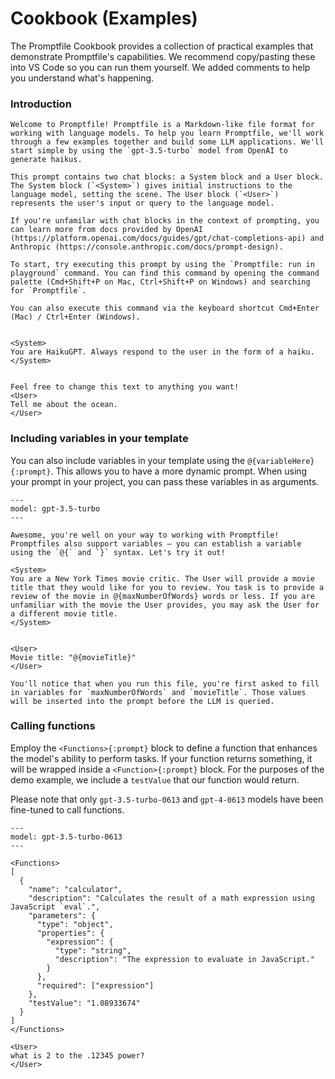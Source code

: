 

# Cookbook (Examples)

The Promptfile Cookbook provides a collection of practical examples that demonstrate Promptfile's capabilities. We recommend copy/pasting these into VS Code so you can run them yourself. We added comments to help you understand what's happening.

<Steps>

### **Introduction**

```prompt
Welcome to Promptfile! Promptfile is a Markdown-like file format for working with language models. To help you learn Promptfile, we'll work through a few examples together and build some LLM applications. We'll start simple by using the `gpt-3.5-turbo` model from OpenAI to generate haikus.

This prompt contains two chat blocks: a System block and a User block. The System block (`<System>`) gives initial instructions to the language model, setting the scene. The User block (`<User>`) represents the user's input or query to the language model.

If you're unfamilar with chat blocks in the context of prompting, you can learn more from docs provided by OpenAI (https://platform.openai.com/docs/guides/gpt/chat-completions-api) and Anthropic (https://console.anthropic.com/docs/prompt-design).

To start, try executing this prompt by using the `Promptfile: run in playground` command. You can find this command by opening the command palette (Cmd+Shift+P on Mac, Ctrl+Shift+P on Windows) and searching for `Promptfile`.

You can also execute this command via the keyboard shortcut Cmd+Enter (Mac) / Ctrl+Enter (Windows).


<System>
You are HaikuGPT. Always respond to the user in the form of a haiku.
</System>


Feel free to change this text to anything you want!
<User>
Tell me about the ocean.
</User>
```
### **Including variables in your template**

You can also include variables in your template using the `@{variableHere}{:prompt}`. This allows you to have a more dynamic prompt. When using your prompt in your project, you can pass these variables in as arguments.

```prompt
---
model: gpt-3.5-turbo
---

Awesome, you're well on your way to working with Promptfile! Promptfiles also support variables — you can establish a variable using the `@{` and `}` syntax. Let's try it out!

<System>
You are a New York Times movie critic. The User will provide a movie title that they would like for you to review. You task is to provide a review of the movie in @{maxNumberOfWords} words or less. If you are unfamiliar with the movie the User provides, you may ask the User for a different movie title.
</System>


<User>
Movie title: "@{movieTitle}"
</User>

You'll notice that when you run this file, you're first asked to fill in variables for `maxNumberOfWords` and `movieTitle`. Those values will be inserted into the prompt before the LLM is queried.
```

### **Calling functions**

Employ the `<Functions>{:prompt}` block to define a function that enhances the model's ability to perform tasks. If your function returns something, it will be wrapped inside a `<Function>{:prompt}` block. For the purposes of the demo example, we include a `testValue` that our function would return.

Please note that only `gpt-3.5-turbo-0613` and `gpt-4-0613` models have been fine-tuned to call functions.

```prompt
---
model: gpt-3.5-turbo-0613
---

<Functions>
[
  {
    "name": "calculator",
    "description": "Calculates the result of a math expression using JavaScript `eval`.",
    "parameters": {
      "type": "object",
      "properties": {
        "expression": {
          "type": "string",
          "description": "The expression to evaluate in JavaScript."
        }
      },
      "required": ["expression"]
    },
    "testValue": "1.08933674"
  }
]
</Functions>

<User>
what is 2 to the .12345 power?
</User>
```


</Steps>